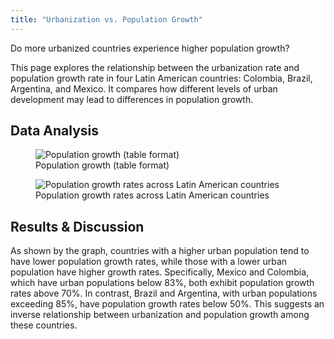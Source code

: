```yaml
---
title: "Urbanization vs. Population Growth"
---
```


Do more urbanized countries experience higher population growth?

This page explores the relationship between the urbanization rate and population growth rate in four Latin American countries: Colombia, Brazil, Argentina, and Mexico. It compares how different levels of urban development may lead to differences in population growth.

## Data Analysis 
![Population growth (table format)](/figures/pg_tab.png) 

![Population growth rates across Latin American countries](/figures/pop_growth.png) 

## Results & Discussion 
As shown by the graph, countries with a higher urban population tend to have lower population growth rates, while those with a lower urban population have higher growth rates. Specifically, Mexico and Colombia, which have urban populations below 83%, both exhibit population growth rates above 70%. In contrast, Brazil and Argentina, with urban populations exceeding 85%, have population growth rates below 50%. This suggests an inverse relationship between urbanization and population growth among these countries.